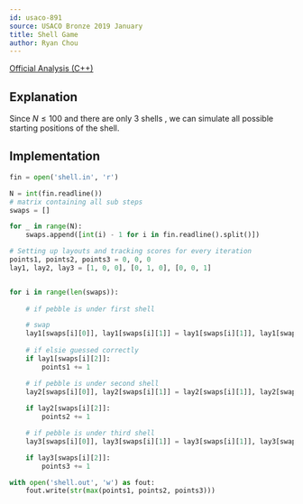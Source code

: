 ```yaml
---
id: usaco-891
source: USACO Bronze 2019 January
title: Shell Game
author: Ryan Chou
---
```


[Official Analysis (C++)](http://www.usaco.org/current/data/sol_shell_bronze_jan19.html)

## Explanation

Since $N \leq 100$ and there are only $3$ shells	, we can simulate all possible starting positions of the shell.
## Implementation

<LanguageSection>

<PySection>

```py
fin = open('shell.in', 'r')

N = int(fin.readline())
# matrix containing all sub steps
swaps = []

for _ in range(N):
	swaps.append([int(i) - 1 for i in fin.readline().split()])

# Setting up layouts and tracking scores for every iteration
points1, points2, points3 = 0, 0, 0
lay1, lay2, lay3 = [1, 0, 0], [0, 1, 0], [0, 0, 1]


for i in range(len(swaps)):
	
	# if pebble is under first shell

	# swap 
	lay1[swaps[i][0]], lay1[swaps[i][1]] = lay1[swaps[i][1]], lay1[swaps[i][0]]
	
	# if elsie guessed correctly
	if lay1[swaps[i][2]]:
		points1 += 1

	# if pebble is under second shell
	lay2[swaps[i][0]], lay2[swaps[i][1]] = lay2[swaps[i][1]], lay2[swaps[i][0]]
	
	if lay2[swaps[i][2]]:
		points2 += 1

	# if pebble is under third shell
	lay3[swaps[i][0]], lay3[swaps[i][1]] = lay3[swaps[i][1]], lay3[swaps[i][0]]

	if lay3[swaps[i][2]]:
		points3 += 1

with open('shell.out', 'w') as fout:
	fout.write(str(max(points1, points2, points3)))
```

</PySection>

</LanguageSection>

